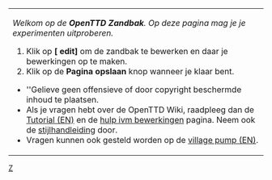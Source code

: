 <noinclude><!--

NOTA: Dit is niet de zandbak. Plaats je experimenten op [[OpenTTD:Zandbak/Nl]].

-->[[Category:nl/Sjablonen|Z]]</noinclude>
{| width=100% style="background-color:transparent;border:1px dotted #000000;padding:2px;margin:2px"
| ''Welkom op de '''OpenTTD Zandbak'''. Op deze pagina mag je je experimenten uitproberen.''
# Klik op '''[{{fullurl:OpenTTD:Zandbak/Nl|action=edit}} edit]''' om de zandbak te bewerken en daar je bewerkingen op te maken.
# Klik op de '''Pagina opslaan''' knop wanneer je klaar bent.

* ''Gelieve geen offensieve of door copyright beschermde inhoud te plaatsen.
* Als je vragen hebt over de OpenTTD Wiki, raadpleeg dan de [[en/Tutorial|Tutorial (EN)]] en de [[nl/Bewerkingshulp|hulp ivm bewerkingen]] pagina. Neem ook de [[nl/Stijlhandleiding|stijlhandleiding]] door.
* Vragen kunnen ook gesteld worden op de [[en/Archive/Community/Village Pump|village pump (EN)]].
|}